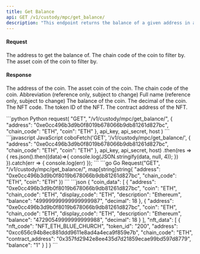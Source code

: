 ```yaml
---
title: Get Balance
api: GET /v1/custody/mpc/get_balance/ 
description: "This endpoint returns the balance of a given address in a custody wallet. The response contains information about the coins and NFTs held by the address, including their balance, decimal, and description."
---
```

#### Request 

<ParamField query="address" type="String" required>The address to get the balance of.</ParamField>
<ParamField query="chain_code" type="String" >The chain code of the coin to filter by.</ParamField>
<ParamField query="coin" type="String" >The asset coin of the coin to filter by.</ParamField>

#### Response
<ResponseField name="address" type="String" >The address of the coin.</ResponseField>
<ResponseField name="coin" type="String" >The asset coin of the coin.</ResponseField>
<ResponseField name="chain_code" type="String" >The chain code of the coin.</ResponseField>
<ResponseField name="display_code" type="String" >Abbreviation (reference only, subject to change)</ResponseField>
<ResponseField name="description" type="String" >Full name (reference only, subject to change)</ResponseField> 
<ResponseField name="balance" type="String" >The balance of the coin.</ResponseField>
<ResponseField name="decimal" type="Int" >The decimal of the coin.</ResponseField>
<ResponseField name="nft_code" type="String" >The NFT code.</ResponseField>
<ResponseField name="token_id" type="String" >The token ID of the NFT.</ResponseField>
<ResponseField name="contract_address" type="String" >The contract address of the NFT.</ResponseField>

<RequestExample>
```python Python
request(
    "GET",
    "/v1/custody/mpc/get_balance/",
    {
        "address": "0xe0cc496b3d9b0f8019b678066b9db81261d827bc",
        "chain_code": "ETH",
        "coin": "ETH"
    },
    api_key, api_secret, host
)
```
```javascript JavaScript
coboFetch('GET', '/v1/custody/mpc/get_balance/', {
    "address": "0xe0cc496b3d9b0f8019b678066b9db81261d827bc",
    "chain_code": "ETH",
    "coin": "ETH"
}, api_key, api_secret, host)
    .then(res => {
        res.json().then((data)=>{
            console.log(JSON.stringify(data, null, 4));
        })
    }).catch(err => {
        console.log(err)
    });
```
```go Go
Request("GET", "/v1/custody/mpc/get_balance/", map[string]string{
    "address": "0xe0cc496b3d9b0f8019b678066b9db81261d827bc",
    "chain_code": "ETH",
    "coin": "ETH"
})
```
</RequestExample>

<ResponseExample>
```json
{
  "coin_data": [
    {
      "address": "0xe0cc496b3d9b0f8019b678066b9db81261d827bc",
      "coin": "ETH",
      "chain_code": "ETH",
      "display_code": "ETH",
      "description": "Ethereum",
      "balance": "49999999999999999987",
      "decimal": 18
    },
    {
      "address": "0xe0cc496b3d9b0f8019b678066b9db81261d827bc",
      "coin": "ETH",
      "chain_code": "ETH",
      "display_code": "ETH",
      "description": "Ethereum",
      "balance": "47290549999999999988",
      "decimal": 18
    }
  ],
  "nft_data": [
    {
      "nft_code": "NFT_ETH_BLUE_CHURCH",
      "token_id": "200",
      "address": "0xcc656c94b8ec881ddd9611e8ad4a4eca9f859e7b",
      "chain_code": "ETH",
      "contract_address": "0x357fd2942e8ee435d7d21859ecae99bd597d8779",
      "balance": "1"
    }
  ]
}
```
</ResponseExample>

